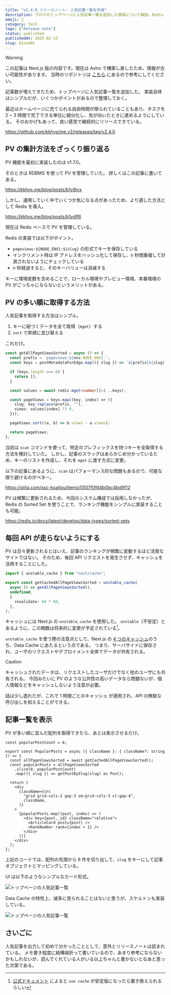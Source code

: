 ```yaml
---
title: "v2.4.0 リリースノート: 人気記事一覧を作成"
description: ブログのトップページに人気記事一覧を追加した実装について解説。Redis ベースの PV 管理、Next.js の unstable_cache によるキャッシュ化など、シンプルながらポイントのある実装を詳しく紹介する。
emoji: 🚀
category: Tech
tags: ["Release note"]
status: published
publishedAt: 2025-02-13
slug: b1avm8s
---
```


> [!WARNING]
> この記事は Next.js 版の内容です。現在は Astro で構築し直したため、情報が古い可能性があります。
> 当時のリポジトリは [こちら](https://github.com/kkhys/me.v2) にあるので参考にしてください。

記事数が増えてきたため、トップページに人気記事一覧を追加した。
実装自体はシンプルだが、いくつかポイントがあるので整理しておく。

最近はホームページに充てられる自由時間が限られていることもあり、タスクを 2 ~ 3 時間で完了できる単位に細分化し、気が向いたときに進めるようにしている。
そのおかげもあって、良い感覚で継続的にリリースできている。

https://github.com/kkhys/me.v2/releases/tag/v2.4.0

## PV の集計方法をざっくり振り返る

PV 機能を最初に実装したのは v1.7.0。

そのときは RDBMS を使って PV を管理していた。
詳しくはこの記事に書いてある。

https://kkhys.me/blog/posts/b1v9jvx

しかし、運用していく中でいくつか気になる点があったため、より適した方法として Redis を導入。

https://kkhys.me/blog/posts/b1ydlf6

現在は Redis ベースで PV を管理している。

Redis の実装では以下がポイント。

- `pageviews:${NODE_ENV}:${slug}` の形式でキーを保存している
- インクリメント時は IP アドレスをハッシュ化して保存し、n 秒間重複して計測されないようにチェックしている
- n 秒経過すると、そのキーバリューは消滅する

キーに環境変数を含めることで、ローカル環境やプレビュー環境、本番環境の PV がごっちゃにならないというメリットがある。

## PV の多い順に取得する方法

人気記事を取得する方法はシンプル。

1. キーに紐づくデータを全て取得（`mget`）する
2. `sort` で昇順に並び替える

これだけ。

```ts title="apps/web/src/app/posts/_lib/queries.ts" showLineNumbers
const getAllPageViewsSorted = async () => {
  const prefix = `pageviews:${env.NODE_ENV}:`;
  const keys = postMetadataForEdge.map(({ slug }) => `${prefix}${slug}`);

  if (keys.length === 0) {
    return [];
  }

  const values = await redis.mget<number[]>(...keys);

  const pageViews = keys.map((key, index) => ({
    slug: key.replace(prefix, ""),
    views: values[index] ?? 0,
  }));

  pageViews.sort((a, b) => b.views - a.views);

  return pageViews;
};
```

当初は `scan` コマンドを使って、特定のプレフィックスを持つキーを全取得する方法を検討していた。
しかし、記事のスラッグはあらかじめ分かっているため、キーのリストを作成し、それを `mget` に渡す方式に変更。

以下の記事にあるように、`scan` はパフォーマンス的な問題もあるので、可能な限り避けるのがベター。

https://qiita.com/ssc-ksaitou/items/5507f0f44b0bc4bd9f12

PV は頻繁に更新されるため、今回のシステム構成では採用しなかったが、Redis の Sorted Set を使うことで、ランキング機能をシンプルに実装することも可能。

https://redis.io/docs/latest/develop/data-types/sorted-sets

## 毎回 API が走らないようにする

PV は日々更新されるとはいえ、記事のランキングが頻繁に変動するほど活発なサイトではない。
そのため、毎回 API リクエストを発生させず、キャッシュを活用することにした。

```ts title="apps/web/src/app/posts/_lib/queries.ts" showLineNumbers
import { unstable_cache } from "next/cache";

export const getCachedAllPageViewsSorted = unstable_cache(
  async () => getAllPageViewsSorted(),
  undefined,
  {
    revalidate: 60 * 60,
  },
);
```

キャッシュには Next.js の `unstable_cache` を使用した。
`unstable`（不安定）とあるように、この関数は将来的に変更が予定されている[^1]。

[^1]: [公式ドキュメント](https://nextjs.org/docs/app/api-reference/functions/unstable_cache) によると `use cache` が安定版になったら置き換えられるらしい

`unstable_cache` を使う際の注意点として、Next.js の [4 つのキャッシュ](https://nextjs.org/docs/app/building-your-application/caching)のうち、Data Cache にあたるという点である。
つまり、サーバサイドに保存され、ユーザのリクエストやデプロイメント全体でデータが共有される。

> [!CAUTION]
> キャッシュされたデータは、リクエストしたユーザだけでなく他のユーザにも共有される。
> 今回みたいに PV のような公共性の高いデータなら問題ないが、個人情報などをキャッシュしないよう注意が必要。

話は少し逸れたが、これで 1 時間ごとのキャッシュ が適用され、API の無駄な呼び出しを抑えることができる。

## 記事一覧を表示

PV が多い順に並んだ配列を取得できたら、あとは表示させるだけ。

```tsx title="apps/web/src/app/posts/_ui/popular-posts/index.tsx" showLineNumbers
const popularPostCount = 6;

export const PopularPosts = async ({ className }: { className?: string }) => {
  const allPageViewsSorted = await getCachedAllPageViewsSorted();
  const popularPosts = allPageViewsSorted
    .slice(0, popularPostCount)
    .map(({ slug }) => getPostBySlug(slug) as Post);

  return (
    <div
      className={cn(
        "grid grid-cols-2 gap-3 sm:grid-cols-3 xl:gap-4",
        className,
      )}
    >
      {popularPosts.map((post, index) => (
        <div key={post._id} className="relative">
          <ArticleCard post={post} />
          <RankNumber rank={index + 1} />
        </div>
      ))}
    </div>
  );
};
```

上記のコードでは、配列の先頭から 6 件を切り出して、`slug` をキーにして記事オブジェクトとマッピングしている。

UI は以下のようなシンプルなカード形式。

![トップページの人気記事一覧](./01.png "トップページの人気記事一覧")

Data Cache の特性上、滅多に見られることはないと思うが、スケルトンも実装している。

![トップページの人気記事一覧](./02.png "トップページの人気記事一覧（スケルトン ver.）")

## さいごに

人気記事を出力して初めて分かったこととして、意外とリリースノートは読まれている。
メモ書き程度に結構端折って書いているので、あまり参考にならないかもしれないが、読んでくれている人がいる以上ちゃんと書かないとなあと思った次第である。
